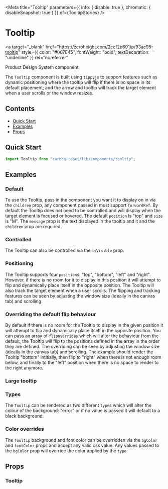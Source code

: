 

<Meta
  title="Tooltip"
  parameters={{ info: { disable: true }, chromatic: { disableSnapshot: true } }}
  of={TooltipStories}
/>

# Tooltip

<a
  target="_blank"
  href="https://zeroheight.com/2ccf2b601/p/93ac95-tooltip"
  style={{ color: "#007E45", fontWeight: "bold", textDecoration: "underline" }}
  rel="noreferrer"
>
  Product Design System component
</a>

The `Tooltip` component is built using `tippyjs` to support features such as dynamic positioning where the tooltip will
flip if there is no space in its default placement; and the arrow and tooltip will track the target element when a user scrolls
or the window resizes.

## Contents

- [Quick Start](#quick-start)
- [Examples](#examples)
- [Props](#props)

## Quick Start

```javascript
import Tooltip from "carbon-react/lib/components/tooltip";
```

## Examples

### Default

To use the Tooltip, pass in the component you want it to display on in via the `children` prop, any component passed in
must support `forwardRef`. By default the Tooltip does not need to be controlled and will display when the target element
is focused or hovered. The default `position` is "top" and `size` is "M". The `message` prop is the text displayed in the
tooltip and it and the `children` prop are required.

<Canvas name="default" of={TooltipStories.Default} />

### Controlled

The Tooltip can also be controlled via the `isVisible` prop.

<Canvas name="controlled" of={TooltipStories.Controlled} />

### Positioning

The Tooltip supports four `position`s: "top", "bottom", "left" and "right". However, if there is no room for it to display
in this position it will attempt to flip and dynamically place itself in the opposite position. The Tooltip will also track
the target element when a user scrolls. The flipping and tracking features can be seen by adjusting the window size
(ideally in the canvas tab) and scrolling.

<Canvas name="positioning" of={TooltipStories.Positioning} />

### Overriding the default flip behaviour

By default if there is no room for the Tooltip to display in the given position it will attempt to flip and dynamically
place itself in the opposite position. You can pass an array of `flipOverrides` which will alter the behaviour from the
default, the Tooltip will flip to the positions defined in the array in the order they are defined. The overriding
can be seen by adjusting the window size (ideally in the canvas tab) and scrolling. The example should render the
Tooltip "bottom" intitially, then flip to "right" when there is not enough room below, and finally to the "left" position
when there is no space to render to the right anymore.

<Canvas
  name="flip behaviour overrides"
  of={TooltipStories.FlipBehaviourOverrides}
/>

### Large tooltip

<Canvas name="large tooltip" of={TooltipStories.LargeTooltip} />

### Types

The `Tooltip` can be rendered as two different `type`s which will alter the colour of the background: "error"
or if no value is passed it will default to a black background.

<Canvas name="types" of={TooltipStories.Types} />

### Color overrides

The `Tooltip` background and font color can be overridden via the `bgColor` and `fontColor` props and accept any valid
css value. Any values passed to the `bgColor` prop will override the color applied by the `type`

<Canvas name="color overrides" of={TooltipStories.ColorOverrides} />

## Props

### Tooltip

<ArgTypes of={TooltipStories} />
